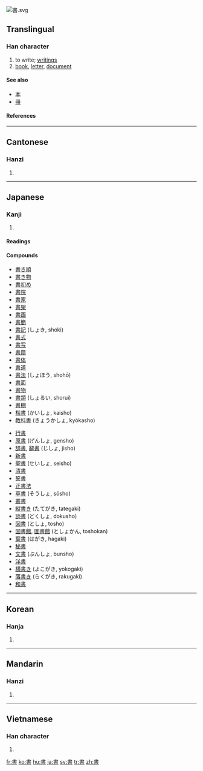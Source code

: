 [[Image:書.svg|right]]
{{see|书}}
==Translingual==

===Han character===
{{Han char|rn=75|rad=曰|as=06|sn=10|four=5060<sub>1</sub>|canj=中土日 (LGA)}}

# to write; [[writing]]s
# [[book]], [[letter]], [[document]]

====See also====
*[[本]]
*[[冊]]

====References====
{{Han ref|kx=0502.120|dkj=14294|dj=0874.180|hdz=21509.090|uh=66F8|ud=26360|bh=AED1|bd=44753}}

----

==Cantonese==

===Hanzi===
{{yue-hanzi|jyut=|y=syu1}}

# {{defn|Cantonese}}

----

==Japanese==

===Kanji===
{{ja-kanji|grade=2|rs=曰06}}

# {{defn|Japanese}}

====Readings====
{{ja-readings|on=[[しょ]] (sho)|kun=[[かく]] ([[書く]], kaku), [[がき]] (gaki)}}

====Compounds====
{{top2}}
*[[書き順]]
*[[書き物]]
*[[書初め]]
*[[書院]]
*[[書家]]
*[[書架]]
*[[書画]]
*[[書簡]]
*[[書記]] (しょき, shoki)
*[[書式]]
*[[書写]]
*[[書籍]]
*[[書体]]
*[[書道]]
*[[書法]] (しょほう, shohō)
*[[書面]]
*[[書物]]
*[[書類]] (しょるい, shorui)
*[[書棚]]
*[[楷書]] (かいしょ, kaisho)
*[[教科書]] (きょうかしょ, kyōkasho)
{{mid2}}
*[[行書]]
*[[原書]] (げんしょ, gensho)
*[[辞書]], [[辭書]] (じしょ, jisho)
*[[新書]]
*[[聖書]] (せいしょ, seisho)
*[[清書]]
*[[誓書]]
*[[正書法]]
*[[草書]] (そうしょ, sōsho)
*[[叢書]]
*[[縦書き]] (たてがき, tategaki)
*[[読書]] (どくしょ, dokusho)
*[[図書]] (としょ, tosho)
*[[図書館]], [[圖書館]] (としょかん, toshokan)
*[[葉書]] (はがき, hagaki)
*[[秘書]]
*[[文書]] (ぶんしょ, bunsho)
*[[洋書]]
*[[横書き]] (よこがき, yokogaki)
*[[落書き]] (らくがき, rakugaki)
*[[和書]]
{{bottom2}}

----

==Korean==

===Hanja===
{{ko-hanja|hangeul=서|eumhun=|rv=seo|mr=sŏ|y=se}}

# {{defn|Korean}}

----

==Mandarin==

===Hanzi===
{{cmn-hanzi|sim=书|pin=[[shū]] ([[shu1]])|wg=shu<sup>1</sup>}}

# {{defn|Mandarin}}

----

==Vietnamese==

===Han character===
{{vi-hantu|[[thư]]}}

# {{defn|Vietnamese}}

[[fr:書]]
[[ko:書]]
[[hu:書]]
[[ja:書]]
[[sv:書]]
[[tr:書]]
[[zh:書]]